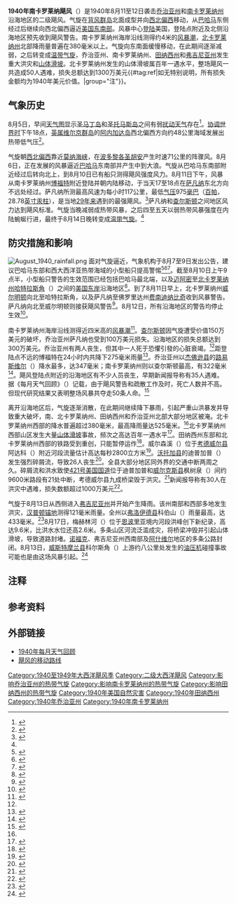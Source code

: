 {{noteTA
|G1=USState
|G2=Unit
}}
{{Infobox Hurricane
| name=1940年南卡罗莱纳飓风
| Type=飓风
| Year=1940
| Basin=Atl
| Formed=1940年8月5日
| Dissipated=1940年8月15日
| 1-min winds=85
| Pressure=972
| Damages=13
| Inflated=0
| Fatalities=直接导致50人死亡，间接致使两人丧生
| Areas=[[乔治亚州|乔治亚州]]、[[南卡罗莱纳州|南卡罗莱纳州]]、[[北卡罗莱纳州|北卡罗莱纳州]]、[[田纳西州|田纳西州]]、[[弗吉尼亚州|弗吉尼亚州]]
| Hurricane season=[[1940年大西洋飓风季|1940年大西洋飓风季]]
}}
'''1940年南卡罗莱纳飓风'''（{{lang-en|1940 South Carolina hurricane}}）是1940年8月11至12日袭击[[乔治亚州|乔治亚州]]和[[南卡罗莱纳州|南卡罗莱纳州]]沿海地区的二级飓风。气旋在[[背风群岛_(加勒比海)|背风群岛]]北面成型并向[[罗盘方位|西北偏西]]移动，从[[巴哈马|巴哈马]]东侧经过后继续向西北偏西逼近[[美国东南部|美国东南部]]。风暴中心[[登陆_(气象学)|登陆]]美国，登陆点附近及北侧沿海地区预先收到飓风警告。南卡罗莱纳州海岸沿线测得约4米的[[风暴潮|风暴潮]]，[[北卡罗莱纳州|北卡罗莱纳州]]北部降雨量普遍在380毫米以上。气旋向东南面缓慢移动，在此期间逐渐减弱，之后转变成[[温带气旋|温带气旋]]，乔治亚州、南卡罗莱纳州、[[田纳西州|田纳西州]]和[[弗吉尼亚州|弗吉尼亚州]]发生重大洪灾和[[山崩|山体滑坡]]。北卡罗莱纳州发生的山体滑坡属百年一遇水平，整场飓风一共造成50人遇难，损失总额达到1300万美元{{#tag:ref|如无特别说明，所有损失金额均为1940年美元价值。|group="注"}}。

== 气象历史 ==
{{storm path|1940 Atlantic hurricane 3 track.png}}
8月5日，早间[[天气图|天气图]]显示[[圣马丁岛_(加勒比海)|圣马丁岛]]和[[圣托马斯岛_(美属维尔京群岛)|圣托马斯岛]]之间有弱[[热带扰动|扰动天气]]存在<ref name="mwr">{{cite report | url = https://docs.lib.noaa.gov/rescue/mwr/068/mwr-068-08-0217.pdf | title = Tropical Disturbances of August 1940 | year = 1940 | author = Jean H. Galenne | publisher = American Meteorological Society | archiveurl = https://web.archive.org/web/20160303232446/http://docs.lib.noaa.gov/rescue/mwr/068/mwr-068-08-0217.pdf | deadurl = no | pages = 217–218 | format = [[便携式文档格式|PDF]] | archivedate = 2016-03-03 | date =  | access-date = 2017-01-06 }}</ref>。[[协调世界时|协调世界时]]下午18点，[[英属维尔京群岛|英属维尔京群岛]]的[[阿内加达岛|阿内加达岛]]西北偏西方向约48公里海域发展出热带低气压<ref name="HURDAT">{{cite web | author = [[国家飓风中心|National Hurricane Center]] | author2 = Hurricane Research Division | title = Atlantic hurricane best track (HURDAT version 2) | accessdate = 2016-11-01 | url = http://www.nhc.noaa.gov/data/hurdat/hurdat2-1851-2015-070616.txt | publisher = United States National Oceanic and Atmospheric Administration | date = 2016-07-06 | archivedate = 2016-10-04 | archiveurl = https://web.archive.org/web/20161004150702/http://www.nhc.noaa.gov/data/hurdat/hurdat2-1851-2015-070616.txt | format = [[文本文件|TXT]] | deadurl = no }}</ref>。

气旋朝[[罗盘方位|西北偏西]]靠近[[莫纳海峡|莫纳海峡]]，在[[波多黎各|波多黎各]][[圣胡安_(波多黎各)|圣胡安]]产生时速71公里的阵骤风。8月6日，正在发展的风暴逼近[[巴哈马|巴哈马]]东南部并产生中到大浪。气旋从巴哈马东南部附近经过后转向北上，到8月10日已有船只测得飓风强度风力。8月11日下午，风暴从南卡罗莱纳州[[博福特_(南卡罗莱纳州)|博福特]]附近登陆并朝内陆移动，于当天17至18点在[[萨凡纳|萨凡纳]]东北方向不远处经过。萨凡纳所测最高风速为每小时117公里，最低[[气压|气压]]975[[巴|毫巴]]（[[帕斯卡|百帕]]，28.78[[英寸汞柱|英寸汞柱]]），是当地[[1911年大西洋飓风季|29年来]]遇到的最强飓风。<ref name="Tannehill">{{cite book | author = Ivan Ray Tannehill | title = Hurricanes | publisher = Princeton University Press | year = 1943 | pages = 250–251}}</ref>萨凡纳和[[查尔斯顿_(南卡罗来纳州)|查尔斯顿]]之间地区风力达到飓风标准。气旋当晚减弱成热带风暴，之后四至五天以弱热带风暴强度在内陆蜿蜒行进，最终于8月14日晚转变成[[温带气旋|温带气旋]]。<ref name="HURDAT" />

== 防灾措施和影响 ==
[[File:August_1940_rainfall.png|thumb]]
面对气旋逼近，气象机构于8月7至9日发出公告，建议巴哈马东部和西大西洋亚热带海域的小型船只提高警惕<ref>{{cite web | url = https://docs.lib.noaa.gov/rescue/dwm/1940/19400807.djvu | author = United States Weather Bureau | title = Daily Weather Maps: August 7, 1940 | date = 1940-08-07 | accessdate = 2017-01-06 | deadurl = no | archiveurl = https://web.archive.org/web/20041114102500/http://docs.lib.noaa.gov/rescue/dwm/1940/19400807.djvu | publisher = United States Department of Commerce | archivedate = 2004-11-14 }}</ref><ref>{{cite web | author-link = 美国国家气象局 | url = https://docs.lib.noaa.gov/rescue/dwm/1940/19400808.djvu | author = United States Weather Bureau | title = Daily Weather Maps: August 8, 1940 | date = 1940-08-08 | accessdate = 2017-01-06 | publisher = United States Department of Commerce | archiveurl = https://web.archive.org/web/20160303171119/http://docs.lib.noaa.gov/rescue/dwm/1940/19400808.djvu | deadurl = no | archivedate = 2016-03-03 }}</ref><ref>{{cite web | url = https://docs.lib.noaa.gov/rescue/dwm/1940/19400809.djvu | author = United States Weather Bureau | title = Daily Weather Maps: August 9, 1940 | date = 1940-08-09 | archiveurl = https://web.archive.org/web/20160303205116/http://docs.lib.noaa.gov/rescue/dwm/1940/19400809.djvu | deadurl = no | accessdate = 2017-01-06 | publisher = [[美国商务部|United States Department of Commerce]] | archivedate = 2016-03-03 }}</ref>。截至8月10日上午9点半，小型船只警告的生效范围已经包括巴哈马最北端，以及[[迈阿密|迈阿密]]至[[北卡罗莱纳州|北卡罗莱纳州]][[哈特拉斯角_(北卡罗莱纳州)|哈特拉斯角]]（{{lang|en|Cape Hatteras}}）之间的[[美国东岸|美国东岸]]沿海地区<ref>{{cite web | url = https://docs.lib.noaa.gov/rescue/dwm/1940/19400810.djvu | author = United States Weather Bureau | title = Daily Weather Maps: August 10, 1940 | date = 1940-08-10 | accessdate = 2017-01-06 | deadurl = no | archiveurl = https://web.archive.org/web/20160303190918/http://docs.lib.noaa.gov/rescue/dwm/1940/19400810.djvu | publisher = United States Department of Commerce | archivedate = 2016-03-03 }}</ref>。到了8月11日早上，北卡罗莱纳州[[威尔明顿_(北卡罗莱纳州)|威尔明顿]]向北至哈特拉斯角，以及萨凡纳至佛罗里达州[[费南迪纳比奇_(佛罗里达州)|费南迪纳比奇]]收到风暴警告。萨凡纳向北至威尔明顿则接获飓风警告<ref>{{cite web | url = https://docs.lib.noaa.gov/rescue/dwm/1940/19400811.djvu | author = United States Weather Bureau | title = Daily Weather Maps: August 11, 1940 | date = 1940-08-11 | accessdate = 2017-01-06 | publisher = United States Department of Commerce | archiveurl = https://web.archive.org/web/20160303221722/http://docs.lib.noaa.gov/rescue/dwm/1940/19400811.djvu | deadurl = no | archivedate = 2016-03-03 }}</ref>。8月12日，所有沿海地区的警告均停止生效<ref>{{cite web | archiveurl = https://web.archive.org/web/20160303221722/http://docs.lib.noaa.gov/rescue/dwm/1940/19400811.djvu | deadurl = no | url = http://docs.lib.noaa.gov/rescue/dwm/1940/19400811.djvu | author = United States Weather Bureau | title = Daily Weather Maps: August 12, 1940 | date = 1940-08-12 | accessdate = 2017-01-07 | publisher = United States Department of Commerce | archivedate = 2016-03-03 }}</ref>。

南卡罗莱纳州海岸沿线测得近四米高的[[风暴潮|风暴潮]]<ref>{{cite web | author = Stephen P. Leatherman | page = 213 | url = https://www.nap.edu/read/1993/chapter/13#213 | publisher = Commission on Engineering and Technical Systems | archiveurl = https://web.archive.org/web/20160816140206/http://www.nap.edu/read/1993/chapter/13#213 | title = Hurricane Hugo, Puerto Rico, the Virgin Islands, and Charleston, South Carolina, September 17–22, 1989 | year = 1994 | accessdate = 2017-01-06 | archivedate = 2016-08-16 | deadurl = no }}</ref>。[[查尔斯顿_(南卡罗莱纳州)|查尔斯顿]]因气旋遭受价值150万美元的破坏，乔治亚州萨凡纳也受到100万美元损失。沿海地区的损失总额达到300万美元。乔治亚州有两人丧生，但其中一人死于恐懼引發的心脏衰竭。<ref name="mwr" />距登陆点不远的博福特在24小时内共降下275毫米雨量<ref>{{cite web | url = http://www.dnr.sc.gov/climate/sco/Tropics/hurricanes_affecting_sc.php | title = South Carolina Hurricane Climatology | author = South Carolina State Climatology Office | year = 2009 | archiveurl = https://web.archive.org/web/20161230224755/http://www.dnr.sc.gov/climate/sco/Tropics/hurricanes_affecting_sc.php | deadurl = no | archivedate = 2016-12-30 | accessdate = 2017-01-07 | publisher = South Carolina Department of Natural Resources }}</ref>。乔治亚州以[[杰佛逊县_(乔治亚州)|杰佛逊县]]的[[路易斯维尔_(乔治亚州)|路易斯维尔]]（{{lang|en|Louisville}}）降水最多，达347毫米；南卡罗莱纳州则以查尔斯顿最高，有322毫米<ref name="WPCSE">{{cite book | last = Roth | first = David M | publisher = United States National Oceanic and Atmospheric Administration's National Weather Service | title = Tropical Cyclone Rainfall Point Maxima | chapter = Tropical Cyclone Rainfall in the Southeastern United States | author2 = Hydrometeorological Prediction Center | archivedate = 2016-03-04 | url = http://www.wpc.ncep.noaa.gov/tropical/rain/tcsoutheast.html | accessdate = 2017-01-07 | deadurl = no | archiveurl = https://web.archive.org/web/20160304070229/http://www.wpc.ncep.noaa.gov/tropical/rain/tcsoutheast.html }}</ref>。飓风登陆点附近的沿海地区有不少人员丧生，早期新闻报导称有35人遇难。据《每月天气回顾》（{{lang|en|Monthly Weather Review}}）记载，由于飓风警告和疏散工作及时，死亡人数并不高。但现代研究结果又表明整场风暴共夺走50条人命。<ref>{{cite web | url = http://www.nhc.noaa.gov/pdf/NWS-TPC-5.pdf | page = 7 | author = Eric S. Blake | archiveurl = https://web.archive.org/web/20161221141759/http://www.nhc.noaa.gov/pdf/NWS-TPC-5.pdf | archivedate = 2016-12-21 | author2 = Edward N. Rappaport | author3 = Christopher W. Landsea | title = NOAA Technical Memorandum NWS TPC-5: The Deadliest, Costliest, and Most Intense United States Tropical Cyclones From 1851 to 2006 (and Other Frequently Requested Hurricane Facts) | publisher = National Hurricane Center | date = 2007-04-15 | accessdate = 2017-01-07 | deadurl = no | format = PDF }}</ref>

离开沿海地区后，气旋逐渐消散，在此期间继续降下暴雨，引起严重山洪暴发并导致重大破坏，南、北卡罗莱纳州、田纳西州和乔治亚州北部大部分地区被淹。北卡罗莱纳州西部的降水普遍超过380毫米，最高降雨量达525毫米。<ref name="WPCSE" />北卡罗莱纳州西部山区发生大量[[山崩|山体滑坡]]事故，频次之高达百年一遇水平<ref>{{cite web | url = http://www.geology.enr.state.nc.us/Geologic_hazards_cost/costs.htm | title = Geologic hazards: Dates, Level of Events, Damage and Indirect Costs | publisher = North Carolina Geological Survey | author = Richard Wooten | archiveurl = https://web.archive.org/web/20090511110250/http://www.geology.enr.state.nc.us/Geologic_hazards_cost/costs.htm | deadurl = yes | date = 2004-08 | accessdate = 2009-05-11 | archivedate = 2009-05-11 }}</ref>。田纳西州东部和北卡罗莱纳州西部的铁路受到重创，只能暂停运作<ref>{{cite book | isbn = 978-0-8078-5625-3 | accessdate = 2017-01-07 | year = 2005 | url = https://books.google.com/books?id=oTEt2I1neQIC&pg=PA121&lpg=PA121&dq=hurricane+rainfall+august+1940+north+carolina&source=bl&ots=fWMI10te_y&sig=Ey_lk-UptEQaKe9iN19DfWUEfaw&hl=en&ei=VMY6SvnRE4zKMt-R8a8F&sa=X&oi=book_result&ct=result&resnum=3#v=onepage&q=hurric | title = North Carolina weather & climate | author = Peter John Robinson | page = 121 | publisher = University of North Carolina Press}}</ref>。威尔森溪（{{lang|en|Wilson Creek}}）位于[[考德威尔县_(北卡罗莱纳州)|考德威尔县]]阿达科（{{lang|en|Adako}}）附近河段流量估计高达每秒2800立方米<ref>{{cite web | date = 2008-10-14 | accessdate = 2017-01-07 | author-link = 美国地质调查局 | url = https://pubs.usgs.gov/sir/2008/5164/pdf/sir20085164_WilsonCreek.pdf | title = Wilson Creek near Adako, North Carolina | pages = 149–150 | author = United States Geological Survey | archivedate = 2016-03-03 | archiveurl = https://web.archive.org/web/20160303231654/http://pubs.usgs.gov/sir/2008/5164/pdf/sir20085164_WilsonCreek.pdf | deadurl = no | format = PDF }}</ref>。[[沃托加县_(北卡罗莱纳州)|沃托加县]]的迪普加普（{{lang|en|Deep Gap}}）发生强烈碎屑流，导致26人丧生<ref>{{cite web | title = Geologic hazards in North Carolina — Landslides | author = North Carolina Geological Survey | url = http://www.geology.enr.state.nc.us/Landslide_Info/Landslides_example_historical_events.htm | date = 2008-02-19 | accessdate = 2013-01-28 | deadurl = yes | archiveurl = https://web.archive.org/web/20130128084049/http://www.geology.enr.state.nc.us/Landslide_Info/Landslides_example_historical_events.htm | archivedate = 2013-01-28 }}</ref>。全县大部分地区同外界的交通中断两周之久。碎屑流和洪水致使[[421号美国国道|421号美国国道]]位于迪普加普和[[威尔克斯县_(北卡罗莱纳州)|威尔克斯县]]枫树泉（{{lang|en|Maple Springs}}）间约9600米路段有21处中断，考德威尔县九成桥梁毁于洪灾。<ref>{{cite web | url = http://wncsos.blogspot.com/2008/03/laurelmor-and-landslides.html | title = Laurelmor and Landslides | date = 2008-03-05 | accessdate = 2017-01-07 | publisher = Western North Carolina Landslide Advisory Website | archiveurl = https://web.archive.org/web/20160807182848/http://wncsos.blogspot.com/2008/03/laurelmor-and-landslides.html | deadurl = no | archivedate = 2016-08-07 }}</ref>新闻报导称有30人在洪灾中遇难，损失数额超过1000万美元<ref>{{cite news | newspaper = Millsboro Daily News | date = 1940-08-16 | title = Floods Surge Toward Surge}}</ref>。

气旋于8月13日从西侧进入[[弗吉尼亚州|弗吉尼亚州]]并开始产生降雨。该州南部和西部多地发生洪灾，[[汉普顿锚地|汉普顿锚地]]测得121毫米雨量。全州以[[弗洛伊德县_(弗吉尼亚州)|弗洛伊德县]]科伯山（{{lang|en|Copper Hill}}）雨量最高，达433毫米。<ref name="Mid Atl">{{cite book | author = Roth, David M | author2 = Weather Prediction Center | year = 2012 | archiveurl = https://web.archive.org/web/20160304060511/http://www.wpc.ncep.noaa.gov/tropical/rain/tcmidatl.html | deadurl = no | title = Tropical Cyclone Rainfall Point Maxima | chapter = Tropical Cyclone Rainfall in the Mid-Atlantic United States | publisher = United States National Oceanic and Atmospheric Administration's National Weather Service | accessdate = 2017-01-07 | url = http://www.wpc.ncep.noaa.gov/tropical/rain/tcmidatl.html | archivedate = 2016-03-04 }}</ref>8月17日，梅赫林河（{{lang|en|Meherrin River}}）位于[[恩波里亚_(维吉尼亚州)|恩波里亚]]境内河段洪峰创下新纪录，高达9.6米，比洪水水位还高2.6米。多条山区河流泛滥成灾，将桥梁冲毁并引起山体滑坡，导致道路封堵。[[诺福克_(弗吉尼亚州)|诺福克]]、弗吉尼亚州西南部及[[阿什维尔|阿什维尔]]地区的多条公路封闭。8月13日，[[威斯特摩兰县_(弗吉尼亚州)|威斯特摩兰县]]科尔斯角（{{lang|en|Coles Point}}）上游约八公里处发生的[[螺杆压缩机|油压机]]碰撞事故可能也是由这场风暴引起。<ref>{{cite book | last = Roth | first = David M | title = Virginia Hurricane History: Early Twentieth Century | url = http://www.wpc.ncep.noaa.gov/research/roth/vaerly20hur.htm | year = 1999 | accessdate = 2017-01-07 | archiveurl = https://web.archive.org/web/20160114150253/http://www.wpc.ncep.noaa.gov/research/roth/vaerly20hur.htm | deadurl = no | archivedate = 2016-01-14 }}</ref>

== 注释 ==
{{Portal|热带气旋}}
{{Reflist|group="注"}}

== 参考资料 ==
{{Reflist|35em}}

== 外部链接 ==
* [https://web.archive.org/web/20160303214614/http://www.aoml.noaa.gov/general/lib/lib1/nhclib/mwreviews/1940.pdf 1940年每月天气回顾]
* [https://web.archive.org/web/20160303194243/http://weather.unisys.com/hurricane/atlantic/1940/3/track.gif 飓风的移动路线]

{{DEFAULTSORT:Georgia - South Carolina Hurricane Of 1940}}
[[Category:1940至1949年大西洋飓风季|Category:1940至1949年大西洋飓风季]]
[[Category:二级大西洋飓风|Category:二级大西洋飓风]]
[[Category:影响乔治亚州的热带气旋|Category:影响乔治亚州的热带气旋]]
[[Category:影响南卡罗莱纳州的热带气旋|Category:影响南卡罗莱纳州的热带气旋]]
[[Category:影响田纳西州的热带气旋|Category:影响田纳西州的热带气旋]]
[[Category:1940年美国自然灾害|Category:1940年美国自然灾害]]
[[Category:1940年田纳西州|Category:1940年田纳西州]]
[[Category:1940年乔治亚州|Category:1940年乔治亚州]]
[[Category:1940年南卡罗莱纳州|Category:1940年南卡罗莱纳州]]
{{Good article}}
